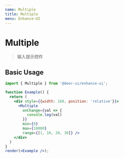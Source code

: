 ```yaml
---
name: Multiple
title: Multiple
menu: Enhance-UI
---
```


# Multiple

> 输入提示控件

## Basic Usage

```jsx live noInline
import { Multiple } from '@deer-ui/enhance-ui';

function Example() {
  return (
    <div style={{width: 160, position: 'relative'}}>
      <Multiple
        onChange={val => {
          console.log(val)
        }}
        min={0}
        max={10000}
        range={[1, 10, 20, 30]} />
    </div>
  )
}
render(<Example />);
```
